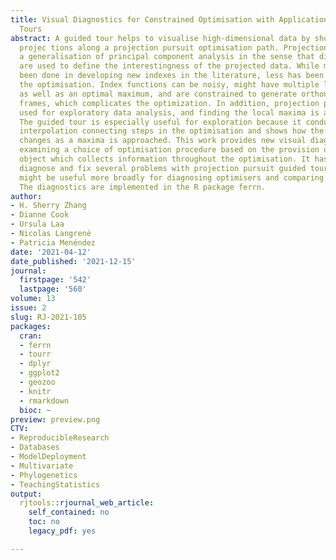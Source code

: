 ```yaml
---
title: Visual Diagnostics for Constrained Optimisation with Application to Guided
  Tours
abstract: A guided tour helps to visualise high-dimensional data by showing low-dimensional
  projec tions along a projection pursuit optimisation path. Projection pursuit is
  a generalisation of principal component analysis in the sense that different indexes
  are used to define the interestingness of the projected data. While much work has
  been done in developing new indexes in the literature, less has been done on understanding
  the optimisation. Index functions can be noisy, might have multiple local maxima
  as well as an optimal maximum, and are constrained to generate orthonormal projection
  frames, which complicates the optimization. In addition, projection pursuit is primarily
  used for exploratory data analysis, and finding the local maxima is also useful.
  The guided tour is especially useful for exploration because it conducts geodesic
  interpolation connecting steps in the optimisation and shows how the projected data
  changes as a maxima is approached. This work provides new visual diagnostics for
  examining a choice of optimisation procedure based on the provision of a new data
  object which collects information throughout the optimisation. It has helped to
  diagnose and fix several problems with projection pursuit guided tour. This work
  might be useful more broadly for diagnosing optimisers and comparing their performance.
  The diagnostics are implemented in the R package ferrn.
author:
- H. Sherry Zhang
- Dianne Cook
- Ursula Laa
- Nicolas Langrené
- Patricia Menéndez
date: '2021-04-12'
date_published: '2021-12-15'
journal:
  firstpage: '542'
  lastpage: '560'
volume: 13
issue: 2
slug: RJ-2021-105
packages:
  cran:
  - ferrn
  - tourr
  - dplyr
  - ggplot2
  - geozoo
  - knitr
  - rmarkdown
  bioc: ~
preview: preview.png
CTV:
- ReproducibleResearch
- Databases
- ModelDeployment
- Multivariate
- Phylogenetics
- TeachingStatistics
output:
  rjtools::rjournal_web_article:
    self_contained: no
    toc: no
    legacy_pdf: yes

---
```

